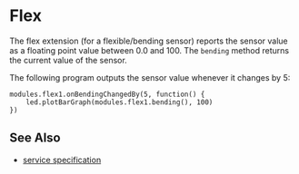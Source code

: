 # Flex

The flex extension (for a flexible/bending sensor) reports the sensor 
value as a floating point value between 0.0 and 100.
The `bending` method returns the current value of the sensor.

The following program outputs the sensor value whenever it changes by 
5:

```blocks
modules.flex1.onBendingChangedBy(5, function() {
    led.plotBarGraph(modules.flex1.bending(), 100)
})
```

## See Also

- [service specification](/services/flex/)
